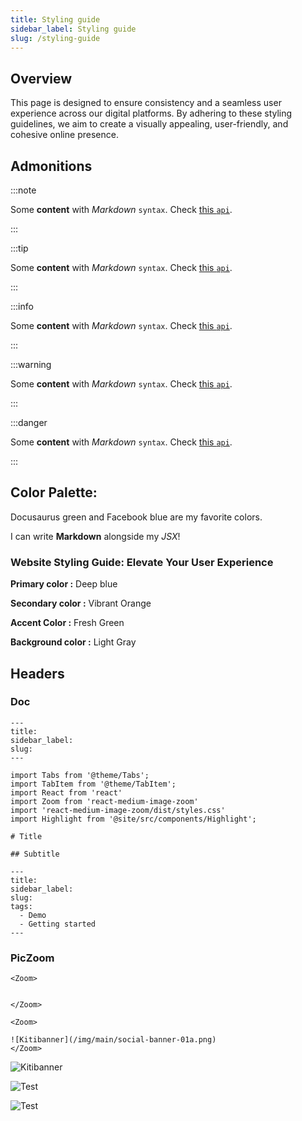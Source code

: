 ```yaml
---
title: Styling guide
sidebar_label: Styling guide
slug: /styling-guide
---
```



## Overview

This page is designed to ensure consistency and a seamless user experience across our digital platforms. By adhering to these styling guidelines, we aim to create a visually appealing, user-friendly, and cohesive online presence.

## Admonitions

:::note

Some **content** with _Markdown_ `syntax`. Check [this `api`](#).

:::

:::tip

Some **content** with _Markdown_ `syntax`. Check [this `api`](#).

:::

:::info

Some **content** with _Markdown_ `syntax`. Check [this `api`](#).

:::

:::warning

Some **content** with _Markdown_ `syntax`. Check [this `api`](#).

:::

:::danger

Some **content** with _Markdown_ `syntax`. Check [this `api`](#).

:::


## Color Palette:



<Highlight color="#25c2a0">Docusaurus green</Highlight> and <Highlight color="#1877F2">Facebook blue</Highlight> are my favorite colors.

I can write **Markdown** alongside my _JSX_!

### Website Styling Guide: Elevate Your User Experience




__Primary color :__
<Highlight color="#0058A0">Deep blue</Highlight>

__Secondary color :__
<Highlight color="#FF4500">Vibrant Orange</Highlight>

__Accent Color :__
<Highlight color="#41B883">Fresh Green</Highlight>

__Background color :__
<Highlight color="#F5F5F5">Light Gray</Highlight>


## Headers

### Doc

```
---
title:
sidebar_label:
slug:
---

import Tabs from '@theme/Tabs';
import TabItem from '@theme/TabItem';
import React from 'react'
import Zoom from 'react-medium-image-zoom'
import 'react-medium-image-zoom/dist/styles.css'
import Highlight from '@site/src/components/Highlight';

# Title

## Subtitle

```

```
---
title:
sidebar_label:
slug:
tags:
  - Demo
  - Getting started
---

```

### PicZoom

```
<Zoom>


</Zoom>
```

```
<Zoom>

![Kitibanner](/img/main/social-banner-01a.png)
</Zoom>

```

<Zoom>

![Kitibanner](/img/main/social-banner-01a.png)
</Zoom>


<Zoom>

![Test](/img/main/kitimi-svg-banner.svg)
</Zoom>

<Zoom>

![Test](/img/main/mkjs.svg)
</Zoom>
